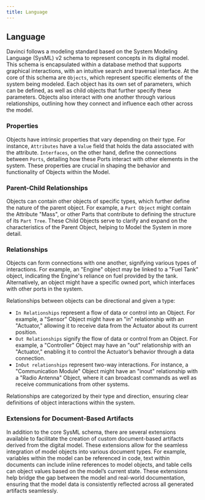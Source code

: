 ```yaml
---
title: Language
---
```


## Language

Davinci follows a modeling standard based on the System Modeling Language (SysML) v2 schema to represent concepts in its digital model. This schema is encapsulated within a database method that supports graphical interactions, with an intuitive search and traversal interface. At the core of this schema are `Objects`, which represent specific elements of the system being modeled. Each object has its own set of parameters, which can be defined, as well as child objects that further specify these parameters. Objects also interact with one another through various relationships, outlining how they connect and influence each other across the model.

### Properties

Objects have intrinsic properties that vary depending on their type. For instance, `Attributes` have a `Value` field that holds the data associated with the attribute. `Interfaces`, on the other hand, define the connections between `Ports`, detailing how these Ports interact with other elements in the system. These properties are crucial in shaping the behavior and functionality of Objects within the Model.

### Parent-Child Relationships

Objects can contain other objects of specific types, which further define the nature of the parent object. For example, a `Part Object` might contain the Attribute "Mass", or other Parts that contribute to defining the structure of its `Part Tree`. These Child Objects serve to clarify and expand on the characteristics of the Parent Object, helping to Model the System in more detail.

### Relationships

Objects can form connections with one another, signifying various types of interactions. For example, an "Engine" object may be linked to a "Fuel Tank" object, indicating the Engine's reliance on fuel provided by the tank. Alternatively, an object might have a specific owned port, which interfaces with other ports in the system.

Relationships between objects can be directional and given a type:

- `In Relationships` represent a flow of data or control into an Object. For example, a "Sensor" Object might have an "in" relationship with an "Actuator," allowing it to receive data from the Actuator about its current position.
- `Out Relationships` signify the flow of data or control from an Object. For example, a "Controller" Object may have an "out" relationship with an "Actuator," enabling it to control the Actuator’s behavior through a data connection.
- `InOut relationships` represent two-way interactions. For instance, a "Communication Module" Object might have an "inout" relationship with a "Radio Antenna" Object, where it can broadcast commands as well as receive communications from other systems.

Relationships are categorized by their type and direction, ensuring clear definitions of object interactions within the system.

### Extensions for Document-Based Artifacts

In addition to the core SysML schema, there are several extensions available to facilitate the creation of custom document-based artifacts derived from the digital model. These extensions allow for the seamless integration of model objects into various document types. For example, variables within the model can be referenced in code, text within documents can include inline references to model objects, and table cells can object values based on the model’s current state. These extensions help bridge the gap between the model and real-world documentation, ensuring that the model data is consistently reflected across all generated artifacts seamlessly.
